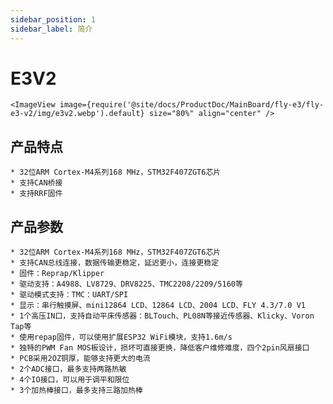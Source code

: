 ```yaml
---
sidebar_position: 1
sidebar_label: 简介
---
```




# E3V2

    <ImageView image={require('@site/docs/ProductDoc/MainBoard/fly-e3/fly-e3-v2/img/e3v2.webp').default} size="80%" align="center" />

## 产品特点

    * 32位ARM Cortex-M4系列168 MHz，STM32F407ZGT6芯片
    * 支持CAN桥接
    * 支持RRF固件



## 产品参数

    * 32位ARM Cortex-M4系列168 MHz，STM32F407ZGT6芯片
    * 支持CAN总线连接，数据传输更稳定，延迟更小，连接更稳定
    * 固件：Reprap/Klipper
    * 驱动支持：A4988、LV8729、DRV8225、TMC2208/2209/5160等
    * 驱动模式支持：TMC：UART/SPI
    * 显示：串行触摸屏、mini12864 LCD、12864 LCD、2004 LCD、FLY 4.3/7.0 V1
    * 1个高压IN口，支持自动平床传感器：BLTouch、PL08N等接近传感器、Klicky、Voron Tap等
    * 使用repap固件，可以使用扩展ESP32 WiFi模块，支持1.6m/s
    * 独特的PWM Fan MOS板设计，损坏可直接更换，降低客户维修难度，四个2pin风扇接口
    * PCB采用2OZ铜厚，能够支持更大的电流
    * 2个ADC接口，最多支持两路热敏
    * 4个IO接口，可以用于调平和限位
    * 3个加热棒接口，最多支持三路加热棒
